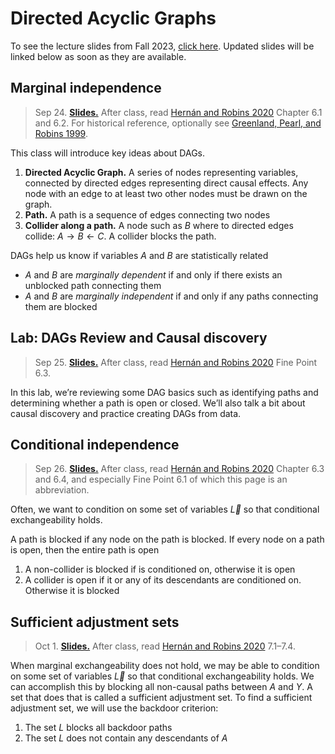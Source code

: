 
# Directed Acyclic Graphs

To see the lecture slides from Fall 2023, [click here](https://causal3900.github.io/fa23/directed-acyclic-graphs.html). Updated slides will be linked below as soon as they are available.

## Marginal independence

> Sep 24. [**Slides.**]() After class, read [Hernán and Robins 2020](https://www.hsph.harvard.edu/miguel-hernan/causal-inference-book/) Chapter 6.1 and 6.2. For historical reference, optionally see [Greenland, Pearl, and Robins 1999](https://journals.lww.com/epidem/Abstract/1999/01000/Causal_Diagrams_for_Epidemiologic_Research.8.aspx).

This class will introduce key ideas about DAGs.

1. **Directed Acyclic Graph.** A series of nodes representing variables, connected by directed edges representing direct causal effects. Any node with an edge to at least two other nodes must be drawn on the graph.
2. **Path.** A path is a sequence of edges connecting two nodes
3. **Collider along a path.** A node such as $B$ where to directed edges collide: $A\rightarrow B \leftarrow C$. A collider blocks the path.

DAGs help us know if variables $A$ and $B$ are statistically related

* $A$ and $B$ are *marginally dependent* if and only if there exists an unblocked path connecting them
* $A$ and $B$ are *marginally independent* if and only if any paths connecting them are blocked


<script type="text/tikz">
  \begin{tikzpicture}
    \node (l) at (0,0) {$L$};
    \node (a) at (1,0) {$A$};
    \node (y) at (2,0) {$Y$};
    \draw[->] (l) -- (a);
    \draw[->] (a) -- (y);
    \draw[->] (l) to[bend right] (y);
  \end{tikzpicture}
</script>

## Lab: DAGs Review and Causal discovery

> Sep 25. [**Slides.**]() After class, read [Hernán and Robins 2020](https://www.hsph.harvard.edu/miguel-hernan/causal-inference-book/) Fine Point 6.3.

In this lab, we're reviewing some DAG basics such as identifying paths and determining whether a path is open or closed. We'll also talk a bit about causal discovery and practice creating DAGs from data.

## Conditional independence

> Sep 26. [**Slides.**]() After class, read [Hernán and Robins 2020](https://www.hsph.harvard.edu/miguel-hernan/causal-inference-book/) Chapter 6.3 and 6.4, and especially Fine Point 6.1 of which this page is an abbreviation.

Often, we want to condition on some set of variables $\vec{L}$ so that conditional exchangeability holds. 

A path is blocked if any node on the path is blocked. If every node on a path is open, then the entire path is open

1. A non-collider is blocked if is conditioned on, otherwise it is open
2. A collider is open if it or any of its descendants are conditioned on. Otherwise it is blocked


## Sufficient adjustment sets

> Oct 1. [**Slides.**]() After class, read [Hernán and Robins 2020](https://www.hsph.harvard.edu/miguel-hernan/causal-inference-book/) 7.1--7.4.

When marginal exchangeability does not hold, we may be able to condition on some set of variables $\vec{L}$ so that conditional exchangeability holds. We can accomplish this by blocking all non-causal paths between $A$ and $Y$. A set that does that is called a sufficient adjustment set. To find a sufficient adjustment set, we will use the backdoor criterion:

1. The set $L$ blocks all backdoor paths
2. The set $L$ does not contain any descendants of $A$
